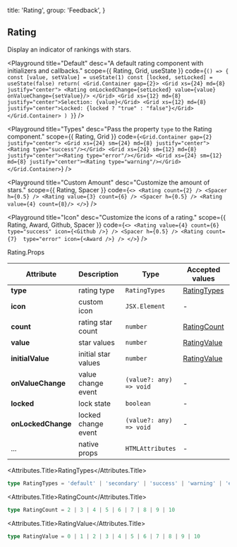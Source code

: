 
  title: 'Rating',
  group: 'Feedback',
}

## Rating

Display an indicator of rankings with stars.

<Playground
  title="Default"
  desc="A default rating component with initializers and callbacks."
  scope={{ Rating, Grid, useState }}
  code={`
() => {
  const [value, setValue] = useState(1)
  const [locked, setLocked] = useState(false)
  return(
    <Grid.Container gap={2}>
      <Grid xs={24} md={8} justify="center">
        <Rating onLockedChange={setLocked} value={value} onValueChange={setValue}/>
      </Grid>
      <Grid xs={12} md={8} justify="center">Selection: {value}</Grid>
      <Grid xs={12} md={8} justify="center">Locked: {locked ? "true" : "false"}</Grid>
    </Grid.Container>
  )
}
`}
/>

<Playground
  title="Types"
  desc="Pass the property `type` to the Rating component."
  scope={{ Rating, Grid }}
  code={`
<Grid.Container gap={2} justify="center">
  <Grid xs={24} sm={24} md={8} justify="center"><Rating type="success"/></Grid>
  <Grid xs={24} sm={12} md={8} justify="center"><Rating type="error"/></Grid>
  <Grid xs={24} sm={12} md={8} justify="center"><Rating type="warning"/></Grid>
</Grid.Container>
`}
/>

<Playground
  title="Custom Amount"
  desc="Customize the amount of stars."
  scope={{ Rating, Spacer }}
  code={`
<>
  <Rating count={2} />
  <Spacer h={0.5} />
  <Rating value={3} count={6} />
  <Spacer h={0.5} />
  <Rating value={4} count={8}/>
</>
`}
/>

<Playground
  title="Icon"
  desc="Customize the icons of a rating."
  scope={{ Rating, Award, Github, Spacer }}
  code={`
<>
  <Rating
     value={4}
     count={6}
     type="success"
     icon={<Github />} />
  <Spacer h={0.5} />
  <Rating count={7}  type="error" icon={<Award />} />
</>
`}
/>

<Attributes edit="/pages/en-us/components/rating.mdx">
<Attributes.Title>Rating.Props</Attributes.Title>

| Attribute          | Description         | Type                    | Accepted values             | Default   |
| ------------------ | ------------------- | ----------------------- | --------------------------- | --------- |
| **type**           | rating type         | `RatingTypes`           | [RatingTypes](#ratingtypes) | `default` |
| **icon**           | custom icon         | `JSX.Element`           | -                           | -         |
| **count**          | rating star count   | `number`                | [RatingCount](#ratingcount) | `5`       |
| **value**          | star values         | `number`                | [RatingValue](#ratingvalue) | -         |
| **initialValue**   | initial star values | `number`                | [RatingValue](#ratingvalue) | `1`       |
| **onValueChange**  | value change event  | `(value?: any) => void` | -                           | -         |
| **locked**         | lock state          | `boolean`               | -                           | `false`   |
| **onLockedChange** | locked change event | `(value?: any) => void` | -                           | -         |
| ...                | native props        | `HTMLAttributes`        | -                           | -         |

<Attributes.Title>RatingTypes</Attributes.Title>

```ts
type RatingTypes = 'default' | 'secondary' | 'success' | 'warning' | 'error'
```

<Attributes.Title>RatingCount</Attributes.Title>

```ts
type RatingCount = 2 | 3 | 4 | 5 | 6 | 7 | 8 | 9 | 10
```

<Attributes.Title>RatingValue</Attributes.Title>

```ts
type RatingValue = 0 | 1 | 2 | 3 | 4 | 5 | 6 | 7 | 8 | 9 | 10
```

</Attributes>

